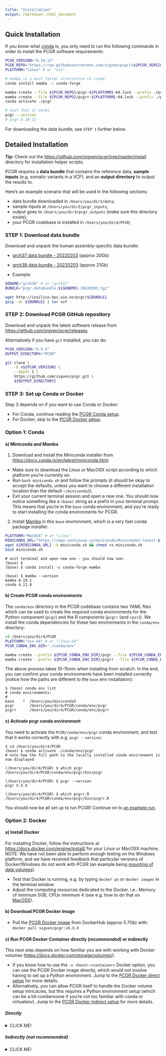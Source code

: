 ```yaml
---
title: "Installation"
output: rmarkdown::html_document
---
```


## Quick Installation

If you know what [conda](https://docs.conda.io/projects/conda/en/latest/user-guide/getting-started.html)
is, you only need to run the following commands in order to install the PCGR
software requirements:

```bash
PCGR_VERSION="0.10.13"
PCGR_REPO="https://raw.githubusercontent.com/sigven/pcgr/v${PCGR_VERSION}/conda/env/lock/"
PLATFORM="linux" # or "osx"

# mamba is a much faster alternative to conda
conda install mamba -c conda-forge

mamba create --file ${PCGR_REPO}/pcgr-${PLATFORM}-64.lock --prefix ./pcgr
mamba create --file ${PCGR_REPO}/pcgrr-${PLATFORM}-64.lock --prefix ./pcgrr
conda activate ./pcgr

# test that it works
pcgr --version
# pcgr 0.10.13
```

For downloading the data bundle, see `STEP 1` further below.

## Detailed Installation

**Tip:** Check out the <https://github.com/sigven/pcgr/tree/master/install>
directory for installation helper scripts.

PCGR requires a __data bundle__ that contains the reference data,
__sample inputs__ (e.g. somatic variants in a VCF), and an
__output directory__ to output the results to.

Here's an example scenario that will be used in the following sections:

- data bundle downloaded in `/Users/you/dir1/data`;
- sample inputs at `/Users/you/dir2/pcgr_inputs`;
- output goes to `/Users/you/dir3/pcgr_outputs` (make sure this directory
  exists);
- your PCGR codebase is installed in `/Users/you/dir4/PCGR`;

### STEP 1: Download data bundle

Download and unpack the human assembly-specific data bundle:

- [grch37 data bundle - 20220203](http://insilico.hpc.uio.no/pcgr/pcgr.databundle.grch37.20220203.tgz) (approx 20Gb)
- [grch38 data bundle - 20220203](http://insilico.hpc.uio.no/pcgr/pcgr.databundle.grch38.20220203.tgz) (approx 21Gb)

- Example:

```bash
GENOME="grch38" # or "grch37"
BUNDLE="pcgr.databundle.${GENOME}.20220203.tgz"

wget http://insilico.hpc.uio.no/pcgr/${BUNDLE}
gzip -dc ${BUNDLE} | tar xvf -
```

### STEP 2: Download PCGR GitHub repository

Download and unpack the latest software release from <https://github.com/sigven/pcgr/releases>.

Alternatively if you have `git` installed, you can do:

```bash
PCGR_VERSION="X.X.X"
OUTPUT_DIRECTORY="PCGR"

git clone \
    -b v${PCGR_VERSION} \
    --depth 1 \
    https://github.com/sigven/pcgr.git \
    ${OUTPUT_DIRECTORY}
```

### STEP 3: Set up Conda or Docker

Step 3 depends on if you want to use Conda or Docker:

- For Conda, continue reading the [PCGR Conda setup](#condasetup).
- For Docker, skip to the [PCGR Docker setup](#dockersetup).

<a name="condasetup"></a>

### Option 1: Conda

#### a) Miniconda and Mamba

1. Download and install the Miniconda installer from <https://docs.conda.io/en/latest/miniconda.html>:
  - Make sure to download the Linux or MacOSX script according to which platform you're currently on.
  - Run `bash miniconda.sh` and follow the prompts (it should be okay to accept the defaults, unless you want to choose a different
    installation location than the default `~/miniconda3`).
  - Exit your current terminal session and open a new one. You should now notice something like a `(base)` string as a
    prefix in your terminal prompt. This means that you're in the `base` conda environment, and you're ready to start
    installing the conda environments for PCGR.
2. Install [Mamba](https://github.com/mamba-org/mamba) in this `base`
  environment, which is a very fast conda package installer.

```bash
PLATFORM="MacOSX" # or "Linux"
MINICONDA_URL="https://repo.continuum.io/miniconda/Miniconda3-latest-${PLATFORM}-x86_64.sh"
wget ${MINICONDA_URL} -O miniconda.sh && chmod +x miniconda.sh
bash miniconda.sh
```

```text
# exit terminal and open new one - you should now see:
(base) $
(base) $ conda install -c conda-forge mamba

(base) $ mamba --version
mamba 0.19.1
conda 4.11.0
```

#### b) Create PCGR conda environments

The `conda/env` directory in the PCGR codebase contains two YAML files which
can be used to create the required conda environments for the Python component
(`pcgr`) and the R components (`pcgrr` (and `cpsr`)). We install the conda
dependencies for these two environments in the `conda/env` directory:

```bash
cd /Users/you/dir4/PCGR
PLATFORM="osx-64" # or "linux-64"
PCGR_CONDA_ENV_DIR="./conda/env"

mamba create --prefix ${PCGR_CONDA_ENV_DIR}/pcgr --file ${PCGR_CONDA_ENV_DIR}/env/lock/pcgr-${PLATFORM}.lock
mamba create --prefix ${PCGR_CONDA_ENV_DIR}/pcgrr --file ${PCGR_CONDA_ENV_DIR}/env/lock/pcgrr-${PLATFORM}.lock
```

The above process takes 10-15min when installing from scratch. In the end, you
can confirm your conda environments have been installed correctly (notice how
the paths are different to the `base` env installation):

```text
$ (base) conda env list
# conda environments:
#
base    *  /Users/you/miniconda3
pcgr       /Users/you/dir4/PCGR/conda/env/pcgr
pcgrr      /Users/you/dir4/PCGR/conda/env/pcgrr
```

#### c) Activate pcgr conda environment

You need to activate the `PCGR/conda/env/pcgr` conda environment, and test that it works
correctly with e.g. `pcgr --version`:

```text
$ cd /Users/you/dir4/PCGR
(base) $ conda activate ./conda/env/pcgr
# note how the full path to the locally installed conda environment is now displayed

(/Users/you/dir4/PCGR) $ which pcgr
/Users/you/dir4/PCGR/conda/env/pcgr/bin/pcgr

(/Users/you/dir4/PCGR) $ pcgr --version
pcgr X.X.X

(/Users/you/dir4/PCGR) $ which pcgrr.R
/Users/you/dir4/PCGR/conda/env/pcgr/bin/pcgrr.R
```

You should now be all set up to run PCGR! Continue on to [an example run](running.html#example-run).

<a name="dockersetup"></a>

### Option 2: Docker

#### a) Install Docker

For installing Docker, follow the instructions at <https://docs.docker.com/engine/install/>
for your Linux or MacOSX machine. NOTE: We have not been able to perform enough
testing on the Windows platform, and we have received feedback that particular
versions of Docker/Windows do not work with PCGR (an example being [mounting of data volumes](https://github.com/docker/toolbox/issues/607)).

- Test that Docker is running, e.g. by typing `docker ps` or `docker images`
  in the terminal window.
- Adjust the computing resources dedicated to the Docker, i.e.: Memory of
  minimum 5GB, CPUs minimum 4 (see e.g. how to do that on
  [MacOSX](https://docs.docker.com/desktop/mac/)).

#### b) Download PCGR Docker Image

- Pull the [PCGR Docker image](https://hub.docker.com/r/sigven/pcgr/tags) from
  DockerHub (approx 5.7Gb) with: `docker pull sigven/pcgr:vX.X.X`

#### c) Run PCGR Docker Container directly (_recommended_) or indirectly

This next step depends on how familiar you are with working with Docker volumes
(<https://docs.docker.com/storage/volumes/>).

- If you know how to use the `-v <host>:<container>` Docker option, you can
  use the PCGR Docker image directly, which would not involve
  having to set up a Python environment.
  Jump to the [PCGR Docker direct setup](#dockerdirectsetup) for more details.
- Alternatively, you can allow PCGR itself to handle the Docker volume setup
  intricacies, but this requires a Python environment setup (which can be a bit
  cumbersome if you're not too familiar with conda or virtualenv).
  Jump to the [PCGR Docker indirect setup](#dockerindirectsetup) for more details.

<a name="dockerdirectsetup"></a>

##### Directly

<details>

<summary>CLICK ME!</summary>

You'll need to map your PCGR inputs to Docker container paths. For example, say
you have the input VCF `sampleX.vcf.gz` stored in the
directory `/Users/you/project1`. You would need to supply Docker with a
`--volume` (or `-v`) option mapping the directory of that VCF with
a directory inside the Docker container, e.g. `/home/input_vcf_dir`.
That would become: `-v /Users/you/project1:/home/input_vcf_dir`
(note the `:` separating your directory from the container's directory).

Then your command would look something like this:

```bash
docker container run -it --rm \
    -v /Users/you/dir1/data:/root/pcgr_data \
    -v /Users/you/dir2/pcgr_inputs:/root/pcgr_inputs \
    -v /Users/you/dir3/pcgr_outputs:/root/pcgr_outputs \
    sigven/pcgr:v0.9.4 \
    pcgr \
      --input_vcf "/root/pcgr_inputs/tumor_sample.BRCA.vcf.gz" \
      --pcgr_dir "/root/pcgr_data" \
      --output_dir "/root/pcgr_outputs" \
      --genome_assembly "grch38" \
      --sample_id "SampleB" \
      --assay "WGS" \
      --vcf2maf \
      --no_docker
```

- Note the `--no_docker` option in the above command. Since you're running that
  command _directly_ inside the container, you need to use that option to bypass
  the _indirect_ Docker PCGR run.
- Also note the path mappings. You're using the _container_ paths in the
  command, not the _host_ (your machine's) paths.

</details>

<a name="dockerindirectsetup"></a>

##### Indirectly (not recommended)

<details>

<summary>CLICK ME!</summary>

Install the PCGR Python component on your local machine. Only requirement is
Python > 3.6. We would _strongly_ advise to install it in a virtual Python
environment with conda (or virtualenv) (read the previous sections for how to
install conda). Or else it will (probably) use your
system's default Python and you'll end up in a situation like <https://xkcd.com/1987/>.
Here's an example using conda/mamba, with only Python 3.7 as a dependency:

```bash
(base) $ mamba create -n pcgr_docker_env -c conda-forge python=3.7
(base) $ conda activate pcgr_docker_env

(pcgr_docker_env) $ which python
/Users/you/miniconda3/envs/pcgr_docker_env/bin/python
(pcgr_docker_env) $ cd /Users/you/dir4/PCGR

(pcgr_docker_env) $ pip install -e .
Obtaining file:///Users/you/dir4/PCGR
  Preparing metadata (setup.py) ... done
Installing collected packages: pcgr
  Running setup.py develop for pcgr
Successfully installed pcgr-X.X.X

(pcgr_docker_env) $ which pcgr
/Users/you/miniconda3/envs/pcgr_docker/bin/pcgr
(pcgr_docker_env) $ pcgr --version
pcgr X.X.X
```

You should now be all set up to run PCGR from within that `pcgr_docker_env`
conda environment! Here's an example command:

```bash
(pcgr_docker_env) $ pcgr \
  --input_vcf "/Users/you/dir1/tumor_sample.BRCA.vcf.gz" \
  --pcgr_dir "/Users/you/dir2/data" \
  --output_dir "/Users/you/dir3/pcgr_outputs" \
  --genome_assembly "grch38" \
  --sample_id "SampleB" \
  --assay "WGS"
```

- Note that we do not specify the `--no_docker` option. PCGR will
  automatically look for the more recent Docker container on your
  machine, and then run the above command inside it _indirectly_.
- Also note the path mappings. You're using the actual _host_ (your machine's)
  paths, not the _container_ paths.

</details>
